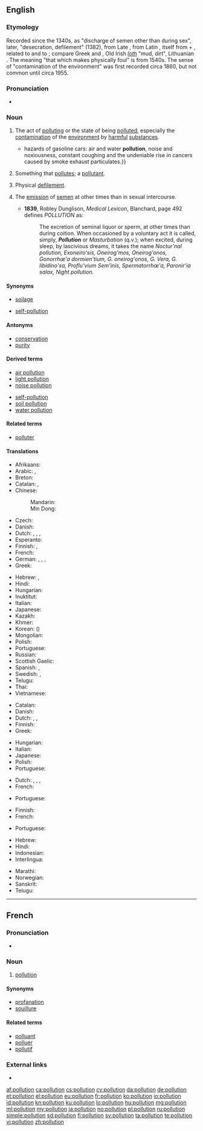 {{also|Pollution}}
==English==
{{wikipedia}}

===Etymology===
Recorded since the 1340s, as "discharge of semen other than during sex", later, "desecration, defilement" (1382), from Late {{etyl|la|en}} {{l|la|pollutio||defilement}}, from Latin {{l|la|polluere||to soil, defile, contaminate}}, itself from {{l|la|por-||before}} + {{l|la|-luere||to smear}}, related to {{l|la|lutum||mud}} and to {{l|la|lues||filth}}; compare Greek {{l|grc|||filth, dirt, disgrace}} and {{l|grc|||rubbish, refuse}}, Old Irish ''[[loth]]'' "mud, dirt", Lithuanian {{l|lt|lutynas||pool, puddle}}. The meaning "that which makes physically foul" is from 1540s. The sense of "contamination of the environment" was first recorded circa 1860, but not common until circa 1955.

===Pronunciation===
* {{audio|En-uk-pollution.ogg|Audio (UK)|lang=en}}

===Noun===
{{en-noun}}

# The act of [[polluting]] or the state of being [[polluted]], especially the [[contamination]] of the [[environment]] by [[harmful]] [[substance]]s.
#* {{quote-book|year=2006|author=[[w:Edwin Black|Edwin Black]]|title=Internal Combustion
|chapter=1|url=http://openlibrary.org/works/OL4103950W
|passage=If successful, Edison and Ford—in 1914—would move society away from the{{...}}hazards of gasoline cars: air and water '''pollution''', noise and noxiousness, constant coughing and the undeniable rise in cancers caused by smoke exhaust particulates.}}
#: {{ux|en|Nobody visits the river any more because of all the '''pollution'''.}}
# Something that [[pollute]]s; a [[pollutant]].
# {{label|en|archaic}} Physical [[defilement]].
# {{label|en|medicine|obsolete}} The [[emission]] of [[semen]] at other times than in sexual intercourse.
#* '''1839''', Robley Dunglison, ''Medical Lexicon'', Blanchard, page 492 defines ''POLLUTION'' as:
#*: The excretion of seminal liquor or sperm, at other times than during coition. When occasioned by a voluntary act it is called, simply, '''''Pollution''''' or ''Masturbation'' (q.v.); when excited, during sleep, by lascivious dreams, it takes the name ''Noctur'nal pollution, Exoneiro'sis, Oneirog'mos, Oneirog'onos, Gonorrhœ'a dormien'tium, G. oneirog'onos, G. Vera, G. libidino'sa, Proflu'vium Sem'inis, Spermatorrhœ'a, Paronir'ia salax, Night pollution.''

====Synonyms====
* [[soilage]]
* {{sense|masturbation}} [[self-pollution]]

====Antonyms====
* [[conservation]]
* [[purity]]

====Derived terms====
{{der-top}}
* [[air pollution]]
* [[light pollution]]
* [[noise pollution]]
{{der-mid}}
* [[self-pollution]]
* [[soil pollution]]
* [[water pollution]]
{{der-bottom}}

====Related terms====
* [[polluter]]

====Translations====
{{trans-top|the contamination of the environment by harmful substances}}
* Afrikaans: {{t+|af|omgewingsbesoedeling}}
* Arabic: {{t|ar|تَلْوِيث|m}}, {{t|ar|تَلَوُّث|m}}
* Breton: {{t|br|saotradur|m}}
* Catalan: {{t|ca|contaminació|f}}, {{t|ca|pol·lució|f}}
* Chinese:
*: Mandarin: {{t+|cmn|污染|tr=wūrǎn|sc=Hani}}
*: Min Dong: {{t|cdo|污染|tr=wu nian|sc=Hani}}
* Czech: {{t|cs|znečištění}}
* Danish: {{t|da|forurening|c}}
* Dutch: {{t+|nl|vervuiling|f}}, {{t|nl|milieuverontreiniging|f}}, {{t|nl|pollutie|f}}, {{t+|nl|milieuvervuiling|f}}
* Esperanto: {{t|eo|poluado}}
* Finnish: {{t+|fi|saastuminen}} {{qualifier|state}}, {{t+|fi|saastuttaminen}} {{qualifier|act}}
* French: {{t+|fr|pollution|f}}
* German: {{t+|de|Verunreinigung|f}}, {{t|de|Verschmutzung|f}}, {{t+|de|Umweltverschmutzung|f}}, {{t|de|Pollution|f}}
* Greek: {{t+|el|μόλυνση|f}}
{{trans-mid}}
* Hebrew: {{t+|he|זיהום|tr=zeehoom|sc=Hebr}}, {{t+|he|זיהום|tr=zeehoom|sc=Hebr}}
* Hindi: {{t|hi|प्रदूषण|m|tr=pradūṣaṇ|sc=Deva}}
* Hungarian: {{t+|hu|környezetszennyezés}}
* Inuktitut: {{t|iu|ᐃᑖᖏᔭᖅᑐᖅ|tr=itānggijaqtuq|sc=Cans}}
* Italian: {{t+|it|inquinamento|m}}
* Japanese: {{t+|ja|汚染|tr=おせん, osen}}
* Kazakh: {{t|kk|ластау|sc=Cyrl}}
* Khmer: {{t|km|ការបំពុល|tr=kaa bɑmpul|sc=Khmr}}
* Korean: {{t+|ko|오염|sc=Kore}} ({{t+|ko|汚染|sc=Kore}})
* Mongolian: {{t-needed|mn}}
* Polish: {{t+|pl|zanieczyszczenie|n}}
* Portuguese: {{t+|pt|poluição|f}}
* Russian: {{t+|ru|загрязне́ние|n}}
* Scottish Gaelic: {{t|gd|truailleadh|m}}
* Spanish: {{t|es|polución|f}}, {{t+|es|contaminación|f}}
* Swedish: {{t|sv|miljöförstöring|c}}, {{t+|sv|förorening|c}}
* Telugu: {{t+|te|కాలుష్యం|tr=kaalushyam}}
* Thai: {{t|th|มลภาวะ|tr=monpaawá|sc=Thai}}
* Vietnamese: {{t+|vi|ô nhiễm|alt=sự ô nhiễm}}
{{trans-bottom}}

{{trans-top|something that pollutes; pollutant}}
* Catalan: {{t|ca|pol·luent|m}}
* Danish: {{t|da|forurening|c}}
* Dutch: {{t+|nl|vervuiling|f}}, {{t|nl|milieuverontreiniging|f}}, {{t|nl|pollutie|f}}
* Finnish: {{t+|fi|saaste}}
* Greek: {{t+|el|ρύπανση|f}}
{{trans-mid}}
* Hungarian: {{t+|hu|szennyeződés}}
* Italian: {{t+|it|inquinante|m}}
* Japanese: {{t|ja|汚染物質|tr=osen-busshitsu}}
* Polish: {{t+|pl|zanieczyszczenie|n}}
* Portuguese: {{t|pt|poluente|m}}
{{trans-bottom}}

{{trans-top|archaic: physical defilement}}
* Dutch: {{t|nl|bezoedeling|f}}, {{t|nl|milieuverontreiniging|f}}, {{t|nl|pollutie|f}}, {{t+|nl|smet|m}}
* French: {{t+|fr|défilement|m}}
{{trans-mid}}
* Portuguese: {{t+|pt|poluição|f}}
{{trans-bottom}}

{{trans-top|medicine, obsolete: emission of semen at other times than in sexual intercourse}}
* Finnish: {{t+|fi|itsesaastutus}} {{qualifier|masturbation}}
* French: {{t+|fr|pollution|f}}
{{trans-mid}}
* Portuguese: {{t|pt|polução|f}}
{{trans-bottom}}

{{checktrans-top}}
* Hebrew: {{t-check|he|זיהום|sc=Hebr}}
* Hindi: {{t-check|hi|प्रदुषण|tr=''praduśan''|sc=Deva}}
* Indonesian: {{t-check|id|Polusi}}
* Interlingua: {{t-check|ia|pollution}}
{{trans-mid}}
* Marathi: {{t-check|mr|प्रदुषण|tr=praduśan|sc=Deva}}
* Norwegian: {{t-check|no|forurensning}}
* Sanskrit: {{t-check|sa|प्रदुषण|tr=praduśan|sc=Deva}}
* Telugu: {{t-check|te|కాలుష్యం|tr=kaalushyaM|sc=Telu}}
{{trans-bottom}}

----

==French==

===Pronunciation===
* {{audio|Fr-pollution.ogg|Audio|lang=fr}}

===Noun===
{{fr-noun|f}}

# [[#English|pollution]]

====Synonyms====
* [[profanation]]
* [[souillure]]

====Related terms====
* [[polluant]] {{g|m}}
* [[polluer]] {{g|m}}
* [[pollutif]]

===External links===
* {{R:TLFi}}

[[af:pollution]]
[[ca:pollution]]
[[cs:pollution]]
[[cy:pollution]]
[[da:pollution]]
[[de:pollution]]
[[et:pollution]]
[[el:pollution]]
[[eu:pollution]]
[[fr:pollution]]
[[ko:pollution]]
[[io:pollution]]
[[id:pollution]]
[[kn:pollution]]
[[ku:pollution]]
[[lo:pollution]]
[[hu:pollution]]
[[mg:pollution]]
[[ml:pollution]]
[[my:pollution]]
[[ja:pollution]]
[[no:pollution]]
[[pl:pollution]]
[[ru:pollution]]
[[simple:pollution]]
[[sd:pollution]]
[[fi:pollution]]
[[sv:pollution]]
[[ta:pollution]]
[[te:pollution]]
[[vi:pollution]]
[[zh:pollution]]